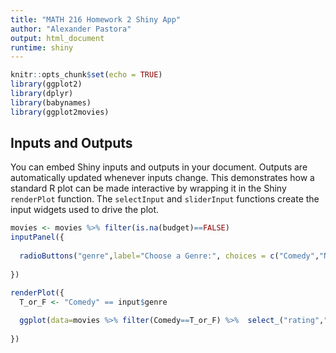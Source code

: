 ```yaml
---
title: "MATH 216 Homework 2 Shiny App"
author: "Alexander Pastora"
output: html_document
runtime: shiny
---
```


```r
knitr::opts_chunk$set(echo = TRUE)
library(ggplot2)
library(dplyr)
library(babynames)
library(ggplot2movies)
```


## Inputs and Outputs

You can embed Shiny inputs and outputs in your document. Outputs are automatically updated whenever inputs change.  This demonstrates how a standard R plot can be made interactive by wrapping it in the Shiny `renderPlot` function. The `selectInput` and `sliderInput` functions create the input widgets used to drive the plot.

```r
movies <- movies %>% filter(is.na(budget)==FALSE)
inputPanel({
  
  radioButtons("genre",label="Choose a Genre:", choices = c("Comedy","Non-Comedy"))
  
})

renderPlot({
  T_or_F <- "Comedy" == input$genre
  
  ggplot(data=movies %>% filter(Comedy==T_or_F) %>%  select_("rating","budget", "Comedy"), aes(x=budget, y=rating)) + geom_point() 
  
})
```
